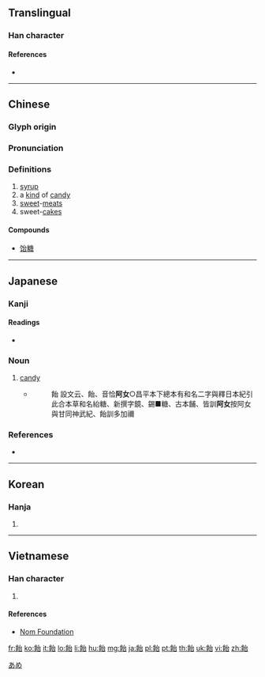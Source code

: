 {{character info/new}}
{{also|饴}}
==Translingual==

===Han character===
{{Han char|rn=184|rad=食|as=05|sn=14|four=83760|canj=OIIR|ids=⿰飠台}}

====References====
* {{Han ref|kx=1418.070|dkj=44080|dj=1942.130|hdz=74449.090|uh=98F4|ud=39156|bh=B97E|bd=47486}}

----

==Chinese==
{{zh-forms|s=饴}}

===Glyph origin===
{{Han etym}}

===Pronunciation===
{{zh-pron
|m=yí
|c=ji4
|mn=î/sū
|mc=y
|oc=y
|ma=
|cat=n
}}

===Definitions===
{{zh-hanzi}}

# [[syrup]]
# a [[kind]] of [[candy]]
# [[sweet]]-[[meat]]s
# sweet-[[cake]]s

====Compounds====
* [[饴糖]]

----

==Japanese==

===Kanji===
{{ja-kanji|grade=uc|rs=食05}}

====Readings====
* {{ja-readings|on=[[い]] ([[i]]), [[し]] ([[shi]])|kun=[[あめ]] ([[ame]])}}

===Noun===
{{ja-noun|あめ}}

# [[candy]]
#* {{RQ:Wamyō Ruijushō|4|53}}
#*: 飴 設文云、飴、音恰'''阿女'''○昌平本下總本有和名二字與釋日本紀引此合本草和名紿糖、新撰字鏡、錫■糖、古本餔、皆訓'''阿女'''按阿女與甘同神武紀、飴訓多加禰
<!-- Can not find character. Replaced with ■. -->

===References===
* {{R:Wamyō Ruijushō}}

[[Category:ja:Sweets|あめ]]

----

==Korean==

===Hanja===
{{ko-hanja|hangeul=[[이]], [[시]]|eumhun=|rv=i, si|mr=i, si|y=i, si}}

# {{defn|lang=ko|sort=食05}}

----

==Vietnamese==

===Han character===
{{vi-readings|rs=食05|hanviet=di}}

# {{defn|lang=vi|sort=食05}}

====References====
* [http://nomfoundation.org/common/nom_details.php?codepoint=98f4 Nom Foundation]

[[fr:飴]]
[[ko:飴]]
[[it:飴]]
[[lo:飴]]
[[li:飴]]
[[hu:飴]]
[[mg:飴]]
[[ja:飴]]
[[pl:飴]]
[[pt:飴]]
[[th:飴]]
[[uk:飴]]
[[vi:飴]]
[[zh:飴]]